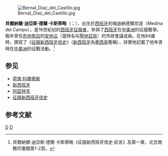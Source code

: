 {{expand|time=2007-10-15T18:11:12Z}}
[[File:Bernal_Diaz_del_Castillo.jpg|thumb]]

'''貝爾納爾·迪亞斯·德爾·卡斯蒂略'''（{{lang-es|Bernal Díaz del Castillo}}；{{bd|1492年||1584年|catIdx=D}}），出生於[[西班牙|西班牙]]的梅迪納德爾坎波（Medina del Campo），是16世紀初的[[西班牙|西班牙]][[征服者|征服者]]，參與了[[西班牙|西班牙]]在[[中美洲|中美洲]]的征服戰爭。晚年曾任[[危地馬拉|危地馬拉]]的[[安地瓜|安地瓜]]（當時名叫[[聖地亞哥|聖地亞哥]]）的市政會議成員。在他84歲時，撰寫了《[[征服新西班牙信史|征服新西班牙信史]]》（[[新西班牙總督轄區|新西班牙]]為[[墨西哥|墨西哥]]舊稱），詳實地記載了他年青時在[[中美洲|中美洲]]的征戰活動。<ref>貝爾納爾·迪亞斯·德爾·卡斯蒂略《征服新西班牙信史‧前言》及第一章，北京商務印書館第1-2頁。</ref>

==参见==
* [[荷南·科爾蒂斯|荷南·科爾蒂斯]]
* [[新西班牙總督轄區|新西班牙]]
* [[阿茲特克|阿茲特克]]
* [[征服新西班牙信史|征服新西班牙信史]]

==参考文献==
{{reflist}}
{{Authority control}}
{{Historian-stub}}
[[Category:西班牙探险家|D]]
[[Category:西班牙历史学家|D]]